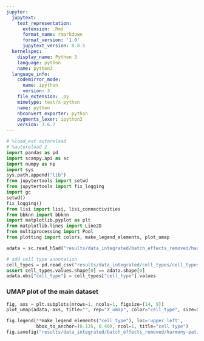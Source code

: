 ```yaml
---
jupyter:
  jupytext:
    text_representation:
      extension: .Rmd
      format_name: rmarkdown
      format_version: '1.0'
      jupytext_version: 0.8.5
  kernelspec:
    display_name: Python 3
    language: python
    name: python3
  language_info:
    codemirror_mode:
      name: ipython
      version: 3
    file_extension: .py
    mimetype: text/x-python
    name: python
    nbconvert_exporter: python
    pygments_lexer: ipython3
    version: 3.6.7
---
```


```python
# %load_ext autoreload
# %autoreload 2
import pandas as pd
import scanpy.api as sc
import numpy as np
import sys
sys.path.append("lib")
from jupytertools import setwd
from jupytertools import fix_logging
import gc
setwd()
fix_logging()
from lisi import lisi, lisi_connectivities
from bbknn import bbknn
import matplotlib.pyplot as plt
from matplotlib.lines import Line2D
from multiprocessing import Pool
from plotting import colors, make_legend_elements, plot_umap
```

```python
adata = sc.read_h5ad("results/data_integrated/batch_effects_removed/harmony-patient/adata.h5ad")
```

```python
# add cell type annotation
cell_types = pd.read_csv("results/data_integrated/cell_types/cell_types.tsv", sep="\t")
assert cell_types.values.shape[0] == adata.shape[0]
adata.obs["cell_type"] = cell_types["cell_type"].values
```

### UMAP plot of the main dataset

```python
fig, axs = plt.subplots(nrows=1, ncols=1, figsize=(14, 9))
plot_umap(adata, axs, title="", rep="X_umap", color="cell_type", size=0.1)

fig.legend(**make_legend_elements("cell_type"), loc='upper left', 
           bbox_to_anchor=(0.135, 0.40), ncol=1, title="cell type")
fig.savefig("results/data_integrated/batch_effects_removed/harmony-patient/umap_dataset.jpg", quality=100, dpi=300)
```

```python

```
